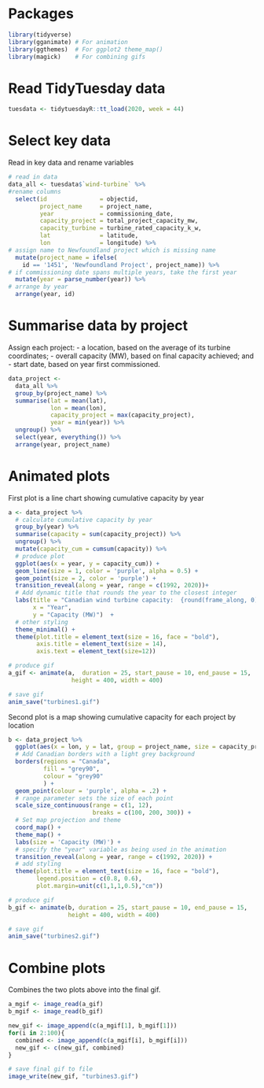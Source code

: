 # Packages

```{r, message = F}
library(tidyverse)
library(gganimate) # For animation
library(ggthemes)  # For ggplot2 theme_map()
library(magick)    # For combining gifs
```

# Read TidyTuesday data

```{r}
tuesdata <- tidytuesdayR::tt_load(2020, week = 44)
```

# Select key data

Read in key data and rename variables
```{r}
# read in data
data_all <- tuesdata$`wind-turbine` %>% 
#rename columns
  select(id               = objectid, 
         project_name     = project_name,
         year             = commissioning_date,
         capacity_project = total_project_capacity_mw,
         capacity_turbine = turbine_rated_capacity_k_w,
         lat              = latitude,
         lon              = longitude) %>% 
# assign name to Newfoundland project which is missing name 
  mutate(project_name = ifelse(
    id == '1451', 'Newfoundland Project', project_name)) %>% 
# if commissioning date spans multiple years, take the first year
  mutate(year = parse_number(year)) %>%
# arrange by year
  arrange(year, id)
```

# Summarise data by project

Assign each project:
- a location, based on the average of its turbine coordinates;
- overall capacity (MW), based on final capacity achieved; and
- start date, based on year first commissioned.

```{r, message = F}
data_project <- 
  data_all %>% 
  group_by(project_name) %>% 
  summarise(lat = mean(lat),
            lon = mean(lon),
            capacity_project = max(capacity_project),
            year = min(year)) %>% 
  ungroup() %>%
  select(year, everything()) %>% 
  arrange(year, project_name) 
```

# Animated plots

First plot is a line chart showing cumulative capacity by year

```{r}

a <- data_project %>% 
  # calculate cumulative capacity by year
  group_by(year) %>% 
  summarise(capacity = sum(capacity_project)) %>% 
  ungroup() %>% 
  mutate(capacity_cum = cumsum(capacity)) %>% 
  # produce plot
  ggplot(aes(x = year, y = capacity_cum)) +
  geom_line(size = 1, color = 'purple', alpha = 0.5) + 
  geom_point(size = 2, color = 'purple') + 
  transition_reveal(along = year, range = c(1992, 2020))+
  # Add dynamic title that rounds the year to the closest integer
  labs(title = "Canadian wind turbine capacity:  {round(frame_along, 0)}",
       x = "Year", 
       y = "Capacity (MW)")  +
  # other styling
  theme_minimal() +
  theme(plot.title = element_text(size = 16, face = "bold"),
        axis.title = element_text(size = 14),
        axis.text = element_text(size=12))

# produce gif
a_gif <- animate(a,  duration = 25, start_pause = 10, end_pause = 15, 
                  height = 400, width = 400)

# save gif
anim_save("turbines1.gif")


```

Second plot is a map showing cumulative capacity for each project by location

```{r}
b <- data_project %>% 
  ggplot(aes(x = lon, y = lat, group = project_name, size = capacity_project)) +
  # Add Canadian borders with a light grey background
  borders(regions = "Canada",
          fill = "grey90",
          colour = "grey90"
          ) +
  geom_point(colour = 'purple', alpha = .2) +
  # range parameter sets the size of each point
  scale_size_continuous(range = c(1, 12), 
                        breaks = c(100, 200, 300)) +
  # Set map projection and theme
  coord_map() +
  theme_map() +
  labs(size = 'Capacity (MW)') +
  # specify the "year" variable as being used in the animation
  transition_reveal(along = year, range = c(1992, 2020)) +
  # add styling
  theme(plot.title = element_text(size = 16, face = "bold"),
        legend.position = c(0.8, 0.6),
        plot.margin=unit(c(1,1,1,0.5),"cm"))

# produce gif
b_gif <- animate(b, duration = 25, start_pause = 10, end_pause = 15, 
                 height = 400, width = 400) 

# save gif
anim_save("turbines2.gif")
```

# Combine plots

Combines the two plots above into the final gif.

```{r}
a_mgif <- image_read(a_gif)
b_mgif <- image_read(b_gif)

new_gif <- image_append(c(a_mgif[1], b_mgif[1]))
for(i in 2:100){
  combined <- image_append(c(a_mgif[i], b_mgif[i]))
  new_gif <- c(new_gif, combined)
}

# save final gif to file
image_write(new_gif, "turbines3.gif")
```

